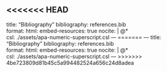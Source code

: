 <<<<<<< HEAD
---
title: "Bibliography"
bibliography: references.bib  
format: 
  html:
    embed-resources: true
nocite: |
  @*  
csl: ./assets/apa-numeric-superscript.csl
---
=======
---
title: "Bibliography"
bibliography: references.bib  
format: 
  html:
    embed-resources: true
nocite: |
  @*  
csl: ./assets/apa-numeric-superscript.csl
---
>>>>>>> 4be723809d81b45c5a994482524a656c24d8adea
